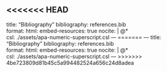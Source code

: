 <<<<<<< HEAD
---
title: "Bibliography"
bibliography: references.bib  
format: 
  html:
    embed-resources: true
nocite: |
  @*  
csl: ./assets/apa-numeric-superscript.csl
---
=======
---
title: "Bibliography"
bibliography: references.bib  
format: 
  html:
    embed-resources: true
nocite: |
  @*  
csl: ./assets/apa-numeric-superscript.csl
---
>>>>>>> 4be723809d81b45c5a994482524a656c24d8adea
